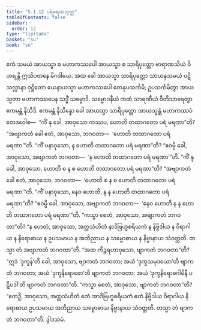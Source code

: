 ```yaml
---
title: "5.1.12 ပရံမရဏသုတ္တ"
tableOfContents: false
sidebar:
  order: 12
type: "tipitaka"
basket: "su"
book: "sn"
---
```



<DynamicBreadcrumb />

<Division number="155" book="sn" e="ch" v="18" p="302">

<Paragraph number="1007" book="sn">
ဧကံ သမယံ အာယသ္မာ စ မဟာကဿပေါ အာယသ္မာ စ သာရိပုတ္တော ဗာရာဏသိယံ ဝိဟရန္တိ ဣသိပတနေ မိဂဒါယေ. အထ ခေါ အာယသ္မာ သာရိပုတ္တော သာယနှသမယံ ပဋိသလ္လာနာ ဝုဋ္ဌိတော ယေနာယသ္မာ မဟာကဿပေါ တေနုပသင်္ကမိ; ဥပသင်္ကမိတွာ အာယသ္မတာ မဟာကဿပေန သဒ္ဓိံ သမ္မောဒိ. သမ္မောဒနီယံ ကထံ သာရဏီယံ ဝီတိသာရေတွာ ဧကမန္တံ နိသီဒိ. ဧကမန္တံ နိသိန္နော ခေါ အာယသ္မာ သာရိပုတ္တော အာယသ္မန္တံ မဟာကဿပံ ဧတဒဝေါစ—  “ကိံ နု ခေါ, အာဝုသော ကဿပ, ဟောတိ တထာဂတော ပရံ မရဏာ”တိ? “အဗျာကတံ ခေါ ဧတံ, အာဝုသော, ဘဂဝတာ—  ‘ဟောတိ တထာဂတော ပရံ မရဏာ’”တိ. “ကိံ ပနာဝုသော, န ဟောတိ တထာဂတော ပရံ မရဏာ”တိ? “ဧဝမ္ပိ ခေါ, အာဝုသော, အဗျာကတံ ဘဂဝတာ—  ‘န ဟောတိ တထာဂတော ပရံ မရဏာ’”တိ. “ကိံ နု ခေါ, အာဝုသော, ဟောတိ စ န စ ဟောတိ တထာဂတော ပရံ မရဏာ”တိ? “အဗျာကတံ ခေါ ဧတံ, အာဝုသော, ဘဂဝတာ—  ‘ဟောတိ စ န စ ဟောတိ တထာဂတော ပရံ မရဏာ’”တိ. “ကိံ ပနာဝုသော, နေဝ ဟောတိ, န န ဟောတိ တထာဂတော ပရံ မရဏာ”တိ? “ဧဝမ္ပိ ခေါ, အာဝုသော, အဗျာကတံ ဘဂဝတာ—  ‘နေဝ ဟောတိ န န ဟောတိ တထာဂတော ပရံ မရဏာ’”တိ. “ကသ္မာ စေတံ, အာဝုသော, အဗျာကတံ ဘဂဝတာ”တိ? “န ဟေတံ, အာဝုသော, အတ္ထသံဟိတံ နာဒိဗြဟ္မစရိယကံ န နိဗ္ဗိဒါယ န ဝိရာဂါယ န နိရောဓာယ န ဥပသမာယ န အဘိညာယ န သမ္ဗောဓာယ န နိဗ္ဗာနာယ သံဝတ္တတိ. တသ္မာ တံ အဗျာကတံ ဘဂဝတာ”တိ.
</Paragraph>

<Paragraph number="1008" book="sn">
“အထ ကိဉ္စရဟာဝုသော, ဗျာကတံ ဘဂဝတာ”တိ? “ဣဒံ ‘ဒုက္ခန်’တိ ခေါ, အာဝုသော, ဗျာကတံ ဘဂဝတာ; အယံ ‘ဒုက္ခသမုဒယော’တိ ဗျာကတံ ဘဂဝတာ; အယံ ‘ဒုက္ခနိရောဓော’တိ ဗျာကတံ ဘဂဝတာ; အယံ ‘ဒုက္ခနိရောဓဂါမိနီ ပဋိပဒါ’တိ ဗျာကတံ ဘဂဝတာ”တိ. “ကသ္မာ စေတံ, အာဝုသော, ဗျာကတံ ဘဂဝတာ”တိ? “ဧတဉှိ, အာဝုသော, အတ္ထသံဟိတံ ဧတံ အာဒိဗြဟ္မစရိယကံ ဧတံ နိဗ္ဗိဒါယ ဝိရာဂါယ နိရောဓာယ ဥပသမာယ အဘိညာယ သမ္ဗောဓာယ နိဗ္ဗာနာယ သံဝတ္တတိ. တသ္မာ တံ ဗျာကတံ ဘဂဝတာ”တိ.

</Paragraph>
</Division>

<Paragraph number="1009" type="center" book="sn">
ဒွါဒသမံ.
</Paragraph>